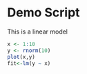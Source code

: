# Demo Script

This is a linear model

```{r}
x <- 1:10
y <- rnorm(10)
plot(x,y)
fit<-lm(y ~ x)

```

